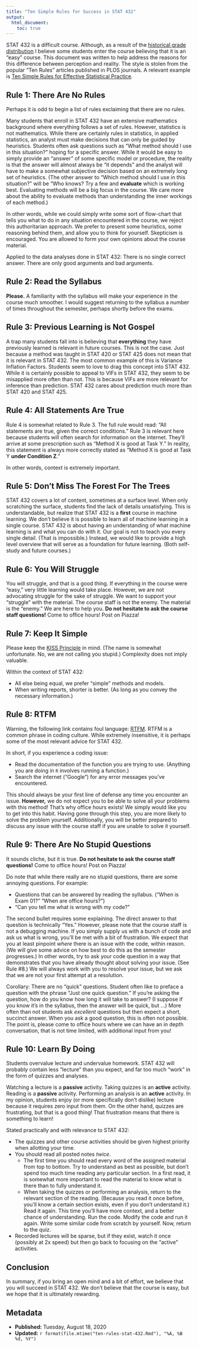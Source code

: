 ```yaml
---
title: "Ten Simple Rules for Success in STAT 432"
output:
  html_document:
    toc: true
---
```


STAT 432 is a difficult course. Although, as a result of the [historical grade distribution](http://waf.cs.illinois.edu/discovery/grade_disparity_between_sections_at_uiuc/) I believe some students enter the course believing that it is an "easy" course. This document was written to help address the reasons for this difference between perception and reality. The style is stolen from the popular "Ten Rules" articles published in PLOS journals. A relevant example is  [Ten Simple Rules for Effective Statistical Practice](https://journals.plos.org/ploscompbiol/article?id=10.1371/journal.pcbi.1004961).

## Rule 1: There Are No Rules

Perhaps it is odd to begin a list of rules exclaiming that there are no rules.

Many students that enroll in STAT 432 have an extensive mathematics background where everything follows a set of rules. However, statistics is not mathematics. While there are certainly rules in statistics, in applied statistics, an analyst must make decisions that can only be guided by heuristics. Students often ask questions such as "What method should I use in this situation?" hoping for a specific answer. While it would be easy to simply provide an "answer" of some specific model or procedure, the reality is that the answer will almost always be "it depends" and the analyst will have to make a somewhat subjective decision based on an extremely long set of heuristics. (The other answer to "Which method should I use in this situation?" will be "Who knows? Try a few and **evaluate** which is working best. Evaluating methods will be a big focus in the course. We care more about the ability to evaluate methods than understanding the inner workings of each method.)

In other words, while we could simply write some sort of flow-chart that tells you what to do in any situation encountered in the course, we reject this authoritarian approach. We prefer to present some heuristics, some reasoning behind them, and allow you to think for yourself. Skepticism is encouraged. You are allowed to form your own opinions about the course material.

Applied to the data analyses done in STAT 432: There is no single correct answer. There are only good arguments and bad arguments.

## Rule 2: Read the Syllabus

**Please.** A familiarity with the syllabus will make your experience in the course much smoother. I would suggest returning to the syllabus a number of times throughout the semester, perhaps shortly before the exams.

## Rule 3: Previous Learning is Not Gospel

A trap many students fall into is believing that **everything** they have previously learned is relevant in future courses. This is not the case. Just because a method was taught in STAT 420 or STAT 425 does not mean that it is relevant in STAT 432. The most common example of this is Variance Inflation Factors. Students seem to love to drag this concept into STAT 432. While it is certainly possible to appeal to VIFs in STAT 432, they seem to be misapplied more often than not. This is because VIFs are more relevant for inference than prediction. STAT 432 cares about prediction much more than STAT 420 and STAT 425.

## Rule 4: All Statements Are True

Rule 4 is somewhat related to Rule 3. The full rule would read: "All statements are true, given the correct conditions." Rule 3 is relevant here because students will often search for information on the internet. They'll arrive at some prescription such as "Method X is good at Task Y." In reality, this statement is always more correctly stated as "Method X is good at Task Y **under Condition Z**."

In other words, context is extremely important.

## Rule 5: Don't Miss The Forest For The Trees

STAT 432 covers a lot of content, sometimes at a surface level. When only scratching the surface, students find the lack of details unsatisfying. This is understandable, but realize that STAT 432 is a **first** course in machine learning. We don't believe it is possible to learn all of machine learning in a single course. STAT 432 is about having an understanding of what machine learning is and what you can do with it. Our goal is not to teach you every single detail. (That is impossible.) Instead, we would like to provide a high level overview that will serve as a foundation for future learning. (Both self-study and future courses.)

## Rule 6: You Will Struggle

You will struggle, and that is a good thing. If everything in the course were "easy," very little learning would take place. However, we are not advocating struggle for the sake of struggle. We want to support your "struggle" with the material. The course staff is not the enemy. The material is the "enemy." We are here to help you. **Do not hesitate to ask the course staff questions!** Come to office hours! Post on Piazza!

## Rule 7: Keep It Simple

Please keep the [KISS Principle](https://en.wikipedia.org/wiki/KISS_principle) in mind. (The name is somewhat unfortunate. No, we are not calling you stupid.) Complexity does not imply valuable.

Within the context of STAT 432:

- All else being equal, we prefer "simple" methods and models.
- When writing reports, shorter is better. (As long as you convey the necessary information.)

## Rule 8: RTFM

Warning, the following link contains foul language: [RTFM](https://en.wikipedia.org/wiki/RTFM). RTFM is a common phrase in coding culture. While extremely insensitive, it is perhaps some of the most relevant advice for STAT 432. 

In short, if you experience a coding issue:

- Read the documentation of the function you are trying to use. (Anything you are doing in `R` involves running a function.)
- Search the internet ("Google") for any error messages you've encountered.

This should always be your first line of defense any time you encounter an issue. **However,** we do not expect you to be able to solve all your problems with this method! That's why office hours exists! We simply would like you to get into this habit. Having gone through this step, you are more likely to solve the problem yourself. Additionally, you will be better prepared to discuss any issue with the course staff if you are unable to solve it yourself.

## Rule 9: There Are No Stupid Questions

It sounds cliche, but it is true. **Do not hesitate to ask the course staff questions!** Come to office hours! Post on Piazza!

Do note that while there really are no stupid questions, there are some annoying questions. For example:

- Questions that can be answered by reading the syllabus. ("When is Exam 01?" "When are office hours?")
- "Can you tell me what is wrong with my code?"

The second bullet requires some explaining. The direct answer to that question is technically "Yes." However, please note that the course staff is not a debugging machine. If you simply supply us with a bunch of code and ask us what is wrong, you'll be met with a bit of frustration. We expect that you at least pinpoint *where* there is an issue with the code, within reason. (We will give some advice on how best to do this as the semester progresses.) In other words, try to ask your code question in a way that demonstrates that you have already thought about solving your issue. (See Rule #8.) We will always work with you to resolve your issue, but we ask that we are not your first attempt at a resolution.

Corollary: There are no "quick" questions. Student often like to preface a question with the phrase "Just one quick question." If you're asking the question, how do you know how long it will take to answer? (I suppose if you know it's in the syllabus, then the answer will be quick, but ...) More often than not students ask *excellent* questions but then expect a short, succinct answer. When you ask a good question, this is often not possible. The point is, please come to office hours where we can have an in depth conversation, that is not time limited, with additional input from you!

## Rule 10: Learn By Doing

Students overvalue lecture and undervalue homework. STAT 432 will probably contain less "lecture" than you expect, and far too much "work" in the form of quizzes and analyses.

Watching a lecture is a **passive** activity. Taking quizzes is an **active** activity. Reading is a **passive** activity. Performing an analysis is an **active** activity. In my opinion, students enjoy (or more specifically don't dislike) lecture because it requires zero input from them. On the other hand, quizzes are frustrating, but that is a good thing! That frustration means that there is something to learn!

Stated practically and with relevance to STAT 432:

- The quizzes and other course activities should be given highest priority when allotting your time.
- You should read all posted notes *twice*.
  - The first time you should read every word of the assigned material from top to bottom. Try to understand as best as possible, but don't spend too much time reading any particular section. In a first read, it is somewhat more important to read the material to know what is there than to fully understand it.
  - When taking the quizzes or performing an analysis, return to the relevant section of the reading. (Because you read it once before, you'll know a certain section exists, even if you don't understand it.) Read it again. This time you'll have more context, and a better chance of understanding. Run the code. Modify the code and run it again. Write some similar code from scratch by yourself. Now, return to the quiz.
- Recorded lectures will be sparse, but if they exist, watch it once (possibly at 2x speed) but then go back to focusing on the "active" activities.

## Conclusion

In summary, if you bring an open mind and a bit of effort, we believe that you will succeed in STAT 432. We don't believe that the course is easy, but we hope that it is ultimately rewarding.

## Metadata {-}

- **Published:** Tuesday, August 18, 2020
- **Updated:** `r format(file.mtime("ten-rules-stat-432.Rmd"), "%A, %B %d, %Y")`
